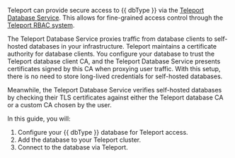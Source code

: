 Teleport can provide secure access to {{ dbType }} via the [Teleport Database
Service](../../enroll-resources/database-access/database-access.mdx). This allows for fine-grained
access control through the [Teleport RBAC
system](../../enroll-resources/database-access/rbac.mdx).

The Teleport Database Service proxies traffic from database clients to
self-hosted databases in your infrastructure. Teleport maintains a certificate
authority for database clients. You configure your database to trust the
Teleport database client CA, and the Teleport Database Service presents
certificates signed by this CA when proxying user traffic. With this setup,
there is no need to store long-lived credentials for self-hosted databases.

Meanwhile, the Teleport Database Service verifies self-hosted databases by
checking their TLS certificates against either the Teleport database CA or a
custom CA chosen by the user.

In this guide, you will:

1. Configure your {{ dbType }} database for Teleport access.
1. Add the database to your Teleport cluster.
1. Connect to the database via Teleport.

